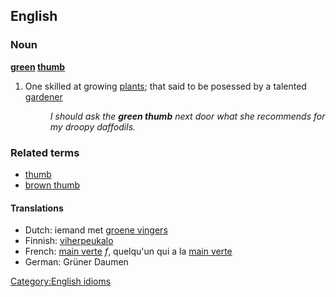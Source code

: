 ==English==

===Noun===
'''[[green]] [[thumb]]'''

# One skilled at growing [[plant]]s; that said to be posessed by a talented [[garden]]er
#:''I should ask the '''green thumb''' next door what she recommends for my droopy daffodils.''

===Related terms===
*[[thumb]]
*[[brown thumb]]

====Translations====
*Dutch: iemand met [[groene vingers]]
*Finnish: [[viherpeukalo]]
*French: [[main verte]] ''f'', quelqu'un qui a la [[main verte]]
*German: Grüner Daumen

[[Category:English idioms]]